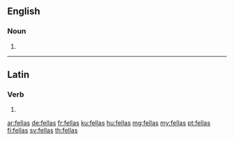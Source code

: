 ==English==

===Noun===
{{head|en|plural}}

# {{plural of|fella|lang=en}}

----

==Latin==

===Verb===
{{la-verb-form|fellās}}

# {{conjugation of|fellō||2|s|pres|act|ind|lang=la}}

[[ar:fellas]]
[[de:fellas]]
[[fr:fellas]]
[[ku:fellas]]
[[hu:fellas]]
[[mg:fellas]]
[[my:fellas]]
[[pt:fellas]]
[[fi:fellas]]
[[sv:fellas]]
[[th:fellas]]